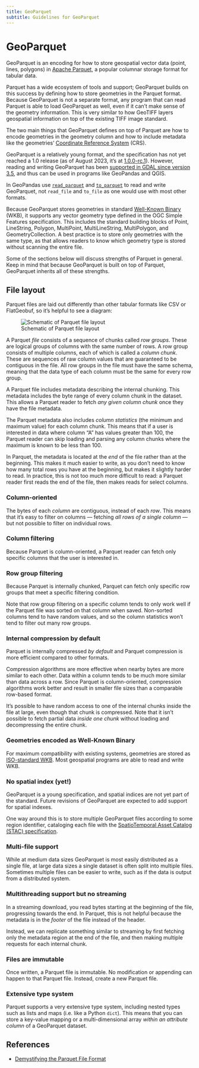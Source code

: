 ```yaml
---
title: GeoParquet
subtitle: Guidelines for GeoParquet
---
```


# GeoParquet

GeoParquet is an encoding for how to store geospatial vector data (point, lines, polygons) in [Apache Parquet](https://parquet.apache.org/), a popular columnar storage format for tabular data.

Parquet has a wide ecosystem of tools and support; GeoParquet builds on this success by defining how to store geometries in the Parquet format. Because GeoParquet is not a separate format, any program that can read Parquet is able to load GeoParquet as well, even if it can't make sense of the geometry information. This is very similar to how GeoTIFF layers geospatial information on top of the existing TIFF image standard.

The two main things that GeoParquet defines on top of Parquet are how to encode geometries in the geometry column and how to include metadata like the geometries' [Coordinate Reference System](https://en.wikipedia.org/wiki/Spatial_reference_system) (CRS).

GeoParquet is a relatively young format, and the specification has not yet reached a 1.0 release (as of August 2023, it's at [1.0.0-rc.1](https://github.com/opengeospatial/geoparquet/releases/tag/v1.0.0-rc.1)). However, reading and writing GeoParquet has been [supported in GDAL since version 3.5](https://gdal.org/drivers/vector/parquet.html), and thus can be used in programs like GeoPandas and QGIS.

::: {.callout-warning}

In GeoPandas use [`read_parquet`](https://geopandas.org/en/stable/docs/reference/api/geopandas.read_parquet.html) and [`to_parquet`](https://geopandas.org/en/stable/docs/reference/api/geopandas.GeoDataFrame.to_parquet.html) to read and write GeoParquet, not `read_file` and `to_file` as one would use with most other formats.

:::



Because GeoParquet stores geometries in standard [Well-Known Binary](https://en.wikipedia.org/wiki/Well-known_text_representation_of_geometry#Well-known_binary) (WKB), it supports any vector geometry type defined in the OGC Simple Features specification. This includes the standard building blocks of Point, LineString, Polygon, MultiPoint, MultiLineString, MultiPolygon, and GeometryCollection. A best practice is to store only geometries with the same type, as that allows readers to know which geometry type is stored without scanning the entire file.

Some of the sections below will discuss strengths of Parquet in general. Keep in mind that because GeoParquet is built on top of Parquet, GeoParquet inherits all of these strengths.

## File layout

Parquet files are laid out differently than other tabular formats like CSV or FlatGeobuf, so it's helpful to see a diagram:

![Schematic of Parquet file layout](../images/geoparquet_layout.png)

A Parquet _file_ consists of a sequence of chunks called _row groups_. These are logical groups of columns with the same number of rows. A row group consists of multiple columns, each of which is called a _column chunk_. These are sequences of raw column values that are guaranteed to be contiguous in the file. All row groups in the file must have the same schema, meaning that the data type of each column must be the same for every row group.

A Parquet file includes metadata describing the internal chunking. This metadata includes the byte range of every column chunk in the dataset. This allows a Parquet reader to fetch _any given column chunk_ once they have the file metadata.

The Parquet metadata also includes _column statistics_ (the minimum and maximum value) for each column chunk. This means that if a user is interested in data where column "A" has values greater than 100, the Parquet reader can skip loading and parsing any column chunks where the maximum is known to be less than 100.

In Parquet, the metadata is located at the _end_ of the file rather than at the beginning. This makes it much easier to write, as you don't need to know how many total rows you have at the beginning, but makes it slightly harder to read. In practice, this is not too much more difficult to read: a Parquet reader first reads the end of the file, then makes reads for select columns.

### Column-oriented

The bytes of each _column_ are contiguous, instead of each _row_. This means that it's easy to filter on columns — fetching _all rows of a single column_ — but not possible to filter on individual rows.

### Column filtering

Because Parquet is column-oriented, a Parquet reader can fetch only specific columns that the user is interested in.

### Row group filtering

Because Parquet is internally chunked, Parquet can fetch only specific row groups that meet a specific filtering condition.

Note that row group filtering on a specific column tends to only work well if the Parquet file was sorted on that column when saved. Non-sorted columns tend to have random values, and so the column statistics won't tend to filter out many row groups.

### Internal compression by default

Parquet is internally compressed _by default_ and Parquet compression is more efficient compared to other formats.

Compression algorithms are more effective when nearby bytes are more similar to each other. Data within a column tends to be much more similar than data across a row. Since Parquet is column-oriented, compression algorithms work better and result in smaller file sizes than a comparable row-based format.

It's possible to have random access to one of the internal chunks inside the file at large, even though that chunk is compressed. Note that it isn't possible to fetch partial data _inside one chunk_ without loading and decompressing the entire chunk.

### Geometries encoded as Well-Known Binary

For maximum compatibility with existing systems, geometries are stored as [ISO-standard WKB](https://github.com/opengeospatial/geoparquet/blob/main/format-specs/geoparquet.md#encoding). Most geospatial programs are able to read and write WKB.

### No spatial index (yet!)

GeoParquet is a young specification, and spatial indices are not yet part of the standard. Future revisions of GeoParquet are expected to add support for spatial indexes.

One way around this is to store multiple GeoParquet files according to some region identifier, cataloging each file with the [SpatioTemporal Asset Catalog (STAC) specification](https://stacspec.org).

### Multi-file support

While at medium data sizes GeoParquet is most easily distributed as a single file, at large data sizes a single dataset is often split into multiple files. Sometimes multiple files can be easier to write, such as if the data is output from a distributed system.

### Multithreading support but no streaming

In a streaming download, you read bytes starting at the beginning of the file, progressing towards the end. In Parquet, this is not helpful because the metadata is in the _footer_ of the file instead of the header.

Instead, we can replicate something similar to streaming by first fetching only the metadata region at the end of the file, and then making multiple requests for each internal chunk.

### Files are immutable

Once written, a Parquet file is immutable. No modification or appending can happen to that Parquet file. Instead, create a new Parquet file.

### Extensive type system

Parquet supports a very extensive type system, including nested types such as lists and maps (i.e. like a Python `dict`). This means that you can store a key-value mapping or a multi-dimensional array _within an attribute column_ of a GeoParquet dataset.

## References

- [Demystifying the Parquet File Format](https://towardsdatascience.com/demystifying-the-parquet-file-format-13adb0206705)